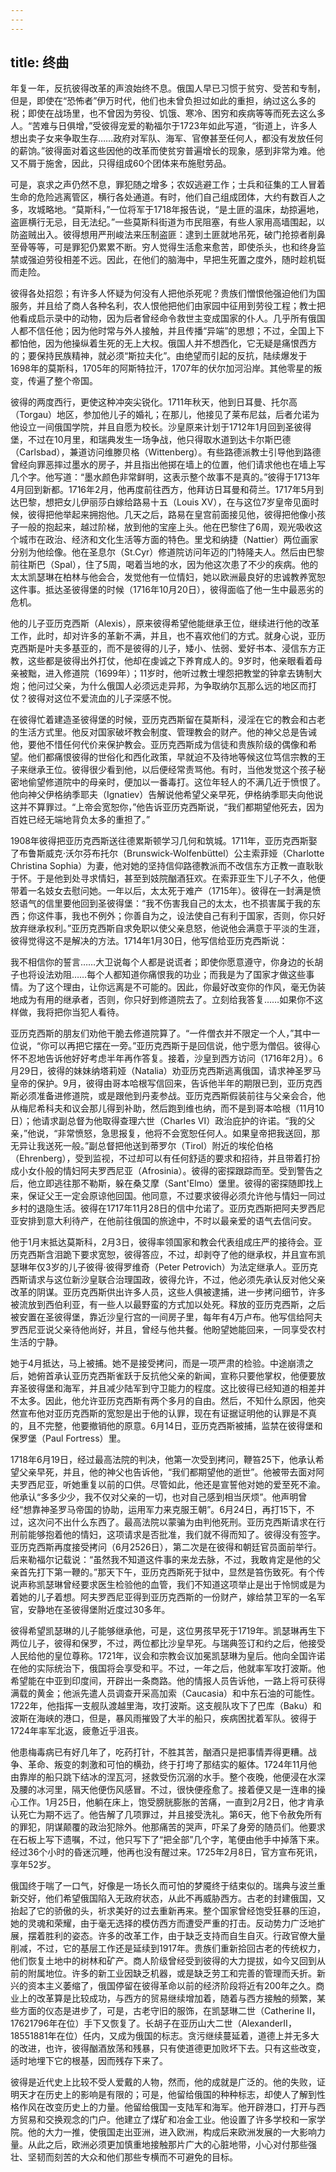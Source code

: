 ```yaml
---
---
---
```

title: 终曲
---




年复一年，反抗彼得改革的声浪始终不息。俄国人早已习惯于贫穷、受苦和专制，但是，即使在“恐怖者”伊万时代，他们也未曾负担过如此的重担，纳过这么多的税；即使在战场里，也不曾因为劳役、饥饿、寒冷、困穷和疾病等等而死去这么多人。“苦难与日俱增，”受彼得宠爱的勒福尔于1723年如此写道，“街道上，许多人想出卖子女来争取生存……政府对军队、海军、官僚甚至任何人，都没有发放任何的薪饷。”彼得面对着这些因他的改革而使贫穷普遍增长的现象，感到非常为难。他又不屑于施舍，因此，只得组成60个团体来布施慰劳品。

可是，哀求之声仍然不息，罪犯随之增多；农奴逃避工作；士兵和征集的工人冒着生命的危险逃离管区，横行各处通道。有时，他们自己组成团体，大约有数百人之多，攻城略地。“莫斯科，”一位将军于1718年报告说，“是土匪的温床，劫掠遍地，盗匪横行无忌，目无法纪。”一些莫斯科街道为市民阻塞，有些人家用高墙围起，以防盗贼出入。彼得想用严刑峻法来压制盗匪：逮到土匪就地吊死，破门抢掠者削鼻至骨等等，可是罪犯仍累累不断。穷人觉得生活愈来愈苦，即使杀头，也和终身监禁或强迫劳役相差不远。因此，在他们的脑海中，早把生死置之度外，随时趁机铤而走险。

彼得各处招怨；有许多人怀疑为何没有人把他杀死呢？贵族们憎恨他强迫他们为国服务，并且给了商人各种名利，农人恨他把他们由家园中征用到劳役工程；教士把他看成启示录中的动物，因为后者曾经命令救世主变成国家的仆人。几乎所有俄国人都不信任他；因为他时常与外人接触，并且传播“异端”的思想；不过，全国上下都怕他，因为他操纵着生死的无上大权。俄国人并不想西化，它无疑是痛恨西方的；要保持民族精神，就必须“斯拉夫化”。由绝望而引起的反抗，陆续爆发于1698年的莫斯科，1705年的阿斯特拉汗，1707年的伏尔加河沿岸。其他零星的叛变，传遍了整个帝国。

彼得的两度西行，更使这种冲突尖锐化。1711年秋天，他到日耳曼、托尔高（Torgau）地区，参加他儿子的婚礼；在那儿，他接见了莱布尼兹，后者允诺为他设立一间俄国学院，并且自愿为校长。沙皇原来计划于1712年1月回到圣彼得堡，不过在10月里，和瑞典发生一场争战，他只得取水道到达卡尔斯巴德（Carlsbad），兼道访问维滕贝格（Wittenberg）。有些路德派教士引导他到路德曾经向罪恶摔过墨水的房子，并且指出他掷在墙上的位置，他们请求他也在墙上写几个字。他写道：“墨水颜色非常鲜明，这表示整个故事不是真的。”彼得于1713年4月回到新都。1716年2月，他再度前往西方，他拜访日耳曼和荷兰。1717年5月到达巴黎，想把女儿伊丽莎白嫁给路易十五（Louis XV），在与这位7岁皇帝见面时候，彼得把他举起来拥抱他。几天之后，路易在皇宫前面接见他，彼得把他像小孩子一般的抱起来，越过阶梯，放到他的宝座上头。他在巴黎住了6周，观光吸收这个城市在政治、经济和文化生活等方面的特色。里戈和纳捷（Nattier）两位画家分别为他绘像。他在圣息尔（St.Cyr）修道院访问年迈的门特隆夫人。然后由巴黎前往斯巴（Spal），住了5周，喝着当地的水，因为他这次患了不少的疾病。他的太太凯瑟琳在柏林与他会合，发觉他有一位情妇，她以欧洲最良好的忠诚教养宽恕这件事。抵达圣彼得堡的时候（1716年10月20日），彼得面临了他一生中最恶劣的危机。

他的儿子亚历克西斯（Alexis），原来彼得希望他能继承王位，继续进行他的改革工作，此时，却对许多的革新不满，并且，也不喜欢他们的方式。就身心说，亚历克西斯是叶夫多基亚的，而不是彼得的儿子，矮小、怯弱、爱好书本、浸信东方正教，这些都是彼得出外打仗，他却在虔诚之下养育成人的。9岁时，他亲眼看着母亲被黜，进入修道院（1699年）；11岁时，他听过教士埋怨把教堂的钟拿去铸制大炮；他问过父亲，为什么俄国人必须远走异邦，为争取纳尔瓦那么远的地区而打仗？彼得对这位不爱流血的儿子深感不悦。

在彼得忙着建造圣彼得堡的时候，亚历克西斯留在莫斯科，浸淫在它的教会和古老的生活方式里。他反对国家破坏教会制度、管理教会的财产。他的神父总是告诫他，要他不惜任何代价来保护教会。亚历克西斯成为信徒和贵族阶级的偶像和希望。他们都痛恨彼得的世俗化和西化政策，早就迫不及待地等候这位笃信宗教的王子来继承王位。彼得很少看到他，以后便经常责骂他。有时，当他发觉这个孩子秘密地偷望修道院中的母亲时，便加以一番毒打。这位年轻人的不满几近于愤恨了。他向神父伊格纳季耶夫（Ignatiev）告解说他希望父亲早死，伊格纳季耶夫向他说这并不算罪过。“上帝会宽恕你，”他告诉亚历克西斯说，“我们都期望他死去，因为百姓已经无端地背负太多的重担了。”

1908年彼得把亚历克西斯送往德累斯顿学习几何和筑城。1711年，亚历克西斯娶了布鲁斯威克·沃尔芬布托尔（Brunswick-Wolfenbüttel）公主索菲娅（Charlotte Christina Sophia）为妻，他对她的坚持信仰路德教派而不改信东方正教一直耿耿于怀。于是他到处寻求情妇，甚至到妓院酗酒狂欢。在索菲亚生下儿子不久，他便带着一名妓女去慰问她。一年以后，太太死于难产（1715年）。彼得在一封满是愤怒语气的信里要他回到圣彼得堡：“我不伤害我自己的太太，也不损害属于我的东西；你这件事，我也不例外；你善自为之，设法使自己有利于国家，否则，你只好放弃继承权利。”亚历克西斯自求免职以使父亲息怒，他说他会满意于平淡的生涯，彼得觉得这不是解决的方法。1714年1月30日，他写信给亚历克西斯说：

我不相信你的誓言……大卫说每个人都是说谎者；即使你愿意遵守，你身边的长胡子也将设法劝阻……每个人都知道你痛恨我的功业；而我是为了国家才做这些事情。为了这个理由，让你远离是不可能的。因此，你最好改变你的作风，毫无伪装地成为有用的继承者，否则，你只好到修道院去了。立刻给我答复……如果你不这样做，我将把你当犯人看待。



亚历克西斯的朋友们劝他干脆去修道院算了。“一件僧衣并不限定一个人，”其中一位说，“你可以再把它摆在一旁。”亚历克西斯于是回信说，他宁愿为僧侣。彼得心怀不忍地告诉他好好考虑半年再作答复。接着，沙皇到西方访问（1716年2月）。6月29日，彼得的妹妹纳塔莉娅（Natalia）劝亚历克西斯逃离俄国，请求神圣罗马皇帝的保护。9月，彼得由哥本哈根写信回来，告诉他半年的期限已到，亚历克西斯必须准备进修道院，或是跟他到丹麦参战。亚历克西斯假装前往与父亲会合，他从梅尼希科夫和议会那儿得到补助，然后跑到维也纳，而不是到哥本哈根（11月10日）；他请求副总督为他取得查理六世（Charles Ⅵ）政治庇护的许诺。“我的父亲，”他说，“非常愤怒，急思报复，他将不会宽恕任何人。如果皇帝把我送回，那无异让我送死一般。”副总督把他送到蒂罗尔（Tirol）附近的埃伦伯格（Ehrenberg），受到监视，不过却可以有任何舒适的要求和招待，并且带着打扮成小女仆般的情妇阿夫罗西尼亚（Afrosinia）。彼得的密探跟踪而至。受到警告之后，他立即逃往那不勒斯，躲在桑艾摩（Sant'Elmo）堡里。彼得的密探随即找上来，保证父王一定会原谅他回国。他同意，不过要求彼得必须允许他与情妇一同过乡村的退隐生活。彼得在1717年11月28日的信中允诺了。亚历克西斯把阿夫罗西尼亚安排到意大利待产，在他前往俄国的旅途中，不时以最亲爱的语气去信问安。

他于1月末抵达莫斯科，2月3日，彼得率领国家和教会代表组成庄严的接待会。亚历克西斯含泪跪下要求宽恕，彼得答应，不过，却剥夺了他的继承权，并且宣布凯瑟琳年仅3岁的儿子彼得·彼得罗维奇（Peter Petrovich）为法定继承人。亚历克西斯请求与这位新沙皇联合治理国政，彼得允许，不过，他必须先承认反对他父亲改革的阴谋。亚历克西斯供出许多人员，这些人俱被逮捕，进一步拷问细节，许多被流放到西伯利亚，有一些人以最野蛮的方式加以处死。释放的亚历克西斯，之后被安置在圣彼得堡，靠近沙皇行宫的一间房子里，每年有4万卢布。他写信给阿夫罗西尼亚说父亲待他尚好，并且，曾经与他共餐。他盼望她能回来，一同享受农村生活的宁静。

她于4月抵达，马上被捕。她不是接受拷问，而是一项严肃的检验。中途崩溃之后，她俯首承认亚历克西斯雀跃于反抗他父亲的新闻，宣称只要他掌权，他便要放弃圣彼得堡和海军，并且减少陆军到守卫能力的程度。这比彼得已经知道的相差并不太多。因此，他允许亚历克西斯有两个多月的自由。然后，不知什么原因，他突然宣布他对亚历克西斯的宽恕是出于他的认罪，现在有证据证明他的认罪是不真的，且不完整，他要撤销他的原意。6月14日，亚历克西斯被捕，监禁在彼得堡和保罗堡（Paul Fortress）里。

1718年6月19日，经过最高法院的判决，他第一次受到拷问，鞭笞25下，他承认希望父亲早死，并且，他的神父也告诉他，“我们都期望他的逝世”。他被带去面对阿夫罗西尼亚，听她重复以前的口供。尽管如此，他还是宣誓他对她的爱至死不渝。他承认“多多少少，我不仅对父亲的一切，也对自己感到相当厌烦”。他声明曾经“想靠神圣罗马帝国的协助，运用军力来克服王朝”。6月24日，再打15下，不过，这次问不出什么东西了。最高法院以蒙骗为由判他死刑。亚历克西斯请求在行刑前能够抱着他的情妇，这项请求是否批准，我们就不得而知了。彼得没有签字。亚历克西斯再度接受拷问（6月2526日），第二次是在彼得和朝廷官员面前举行。后来勒福尔记载说：“虽然我不知道这件事的来龙去脉，不过，我敢肯定是他的父亲首先打下第一鞭的。”那天下午，亚历克西斯死于狱中，显然是笞伤致死。有个传说声称凯瑟琳曾经要求医生检验他的血管，我们不知道这项举止是出于怜悯或是为着她的儿子着想。阿夫罗西尼亚得到亚历克西斯的一份财产，嫁给禁卫军的一名军官，安静地在圣彼得堡附近度过30多年。

彼得希望凯瑟琳的儿子能够继承他，可是，这位男孩早死于1719年。凯瑟琳再生下两位儿子，彼得和保罗，不过，两位都比沙皇早死。与瑞典签订和约之后，他接受人民给他的皇位尊称。1721年，议会和宗教会议加冕凯瑟琳为皇后。他向全国许诺在他的实际统治下，俄国将会享受和平。不过，一年之后，他就率军攻打波斯。他希望能在中亚到印度间，开辟出一条商路。他的情报人员告诉他，一路上将可获得满载的黄金；他派先遣人员调查开采高加索（Caucasia）和中东石油的可能性。1722年，他指挥一支舰队渡越里海，攻打波斯。这支舰队攻下了巴库（Baku）和波斯在海峡的港口，但是，暴风雨摧毁了大半的船只，疾病困扰着军队。彼得于1724年率军北返，疲惫近乎沮丧。

他患梅毒病已有好几年了，吃药打针，不胜其苦，酗酒只是把事情弄得更糟。战争、革命、叛变的刺激和可怕的横劲，终于打垮了那结实的躯体。1724年11月他由靠岸的船只跳下结冰的涅瓦河，拯救受伤沉溺的水手。整个夜晚，他便浸在水深及腰的冰河里，隔天他便伤风感冒。不过，很快便痊愈了。接着便又是一连串的操心工作。1月25日，他躺在床上，饱受膀胱膨胀的苦痛，一直到2月2日，他才肯承认死亡为期不远了。他告解了几项罪过，并且接受洗礼。第6天，他下令赦免所有的罪犯，阴谋颠覆的政治犯除外。他那痛苦的哭声，吓呆了身旁的随员们。他要求在石板上写下遗嘱，不过，他只写下了“把全部”几个字，笔便由他手中掉落下来。经过36个小时的昏迷沉睡，他再也没有醒过来。1725年2月8日，官方宣布死讯，享年52岁。

俄国终于喘了一口气，好像是一场长久而可怕的梦魇终于结束似的。瑞典与波兰重新交好，他们希望俄国陷入无政府状态，从此不再威胁西方。古老的封建俄国，又抬起了它的骄傲的头，祈求美好的过去重新再来。整个国家曾经饱受狂暴的压迫，她的灵魂和荣耀，由于毫无选择的模仿西方而遭受严重的打击。反动势力广泛地扩展，摆着胜利的姿态。许多的改革工作，由于缺乏支持而自生自灭。行政官僚大量削减，不过，它的基层工作还是延续到1917年。贵族们重新拾回古老的传统权力，他们恢复土地中的树林和矿产。商人阶级曾经受到彼得的大力提拔，如今又回到从前的附属地位。许多的新工业因缺乏机器，或是缺乏劳工和完善的管理而夭折。新兴的资本主义萎缩了，俄国停留在彼得革命以前的经济阶段将近有200年之久。商业上的改革算是比较成功，与西方的贸易继续增加着，随着与西方接触的频繁，某些方面的仪态是进步了，可是，古老守旧的服饰，在凯瑟琳二世（Catherine Ⅱ，17621796年在位）手下又恢复了。长胡子在亚历山大二世（AlexanderⅡ，18551881年在位）任内，又成为俄国的标志。贪污继续蔓延着，道德上并无多大的改进，也许，彼得酗酒放荡和残暴，只有使道德更加败坏下去。只有这些改变，适时地埋下它的根基，因而残存下来了。

彼得是近代史上比较不受人爱戴的人物，然而，他的成就是广泛的。他的失败，证明天才在历史上的影响是有限的；可是，他留给俄国的种种标志，却使人了解到性格作风在改变历史上的力量。他留给俄国一支陆军和海军。他开辟港口，打开与西方贸易和交换观念的门户。他建立了煤矿和冶金工业。他设置了许多学校和一家学院。他的大力一推，使俄国走出亚洲，进入欧洲，构成后来欧洲发展的一大影响力量。从此之后，欧洲必须更加慎重地接触那片广大的心脏地带，小心对付那些强壮、坚韧而刻苦的大众和他们那些专横而不可避免的目标。